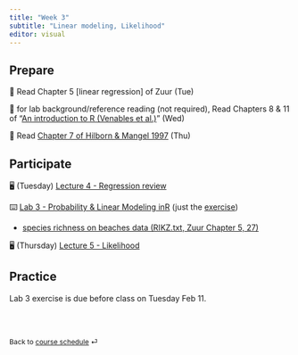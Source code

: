 ```yaml
---
title: "Week 3"
subtitle: "Linear modeling, Likelihood"
editor: visual
---
```


## Prepare

📖 Read Chapter 5 \[linear regression\] of Zuur (Tue)

📖 for lab background/reference reading (not required), Read Chapters 8 & 11 of "[An introduction to R (Venables et al.)](http://cran.r-project.org/doc/manuals/R-intro.pdf)" (Wed)

📖 Read [Chapter 7 of Hilborn & Mangel 1997](../documents/Hilborn_Mangel_1997_Chapter7.pdf) (Thu)

## Participate

🖥️ (Tuesday) [Lecture 4 - Regression review](../lectures/lec-04-regression.pptx)

⌨️ [Lab 3 - Probability & Linear Modeling in ](../labs/lab-03.pdf)[R](../labs/lab-03.html) (just the [exercise](../labs/lab-exercise-03.pdf))

-   [species richness on beaches data (RIKZ.txt, Zuur Chapter 5, 27)](https://github.com/gavinfay/mar536-biolstats2-s23/tree/main/data/RIKZ.txt)

🖥️ (Thursday) [Lecture 5 - Likelihood](../lectures/lec-05.pdf)

## Practice

Lab 3 exercise is due before class on Tuesday Feb 11.

<br><br>

::: {style="font-size: 0.875em;"}
Back to [course schedule](/ "Course schedule") ⏎
:::
